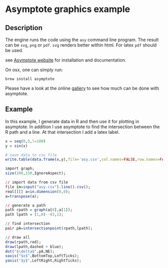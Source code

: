 # Asymptote graphics example

## Description

The engine runs the code using the `asy` command line program. The result can be `svg`, `png` or `pdf`. `svg` renders better within html. For latex `pdf` should be used.

see [Asymptote website](http://asymptote.sourceforge.net/) for installation and documentation.

On osx, one can simply run:

    brew install asymptote
    
Please have a look at the online [gallery](http://asymptote.sourceforge.net/gallery/index.html) to see how much can be done with asymptote. 

## Example

In this example, I  generate data in R and then use it for plotting in asymptote. In addition I use asymptote to find the intersection between the R path and a line. At that intersection I add a latex label.

```r
x = seq(0,5,l=100)
y = sin(x)

# save data to csv file
write.table(data.frame(x,y),file='asy.csv',col.names=FALSE,row.names=FALSE,sep=',')
```

```r
import graph;
size(200,150,IgnoreAspect);

// import data from csv file
file in=input("asy.csv").line().csv();
real[][] a=in.dimension(0,0);
a=transpose(a);

// generate a path
path rpath = graph(a[0],a[1]);
path lpath = (1,0)--(5,1);

// find intersection
pair pA=intersectionpoint(rpath,lpath);

// draw all
draw(rpath,red);
draw(lpath,dashed + blue);
dot("$\delta$",pA,NE);
xaxis("$x$",BottomTop,LeftTicks);
yaxis("$y$",LeftRight,RightTicks);
```







